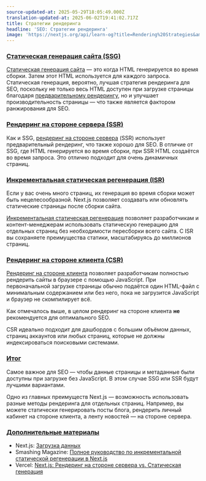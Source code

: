```yaml
---
source-updated-at: 2025-05-29T18:05:49.000Z
translation-updated-at: 2025-06-02T19:41:02.717Z
title: Стратегии рендеринга
headline: 'SEO: Стратегии рендеринга'
image: 'https://nextjs.org/api/learn-og?title=Rendering%20Strategies&amp;chapter=11'
---
```


### [Статическая генерация сайта (SSG)](#static-site-generation-ssg)

[Статическая генерация сайта](https://nextjs.org/docs/basic-features/pages#static-generation-recommended) — это когда HTML генерируется во время сборки. Затем этот HTML используется для каждого запроса. Статическая генерация, вероятно, лучшая стратегия рендеринга для SEO, поскольку не только весь HTML доступен при загрузке страницы благодаря [предварительному рендерингу](https://nextjs.org/docs/basic-features/pages#pre-rendering), но и улучшает производительность страницы — что также является фактором ранжирования для SEO.

### [Рендеринг на стороне сервера (SSR)](#server-side-rendering-ssr)

Как и SSG, [рендеринг на стороне сервера](https://nextjs.org/docs/basic-features/pages#server-side-rendering) (SSR) использует предварительный рендеринг, что также хорошо для SEO. В отличие от SSG, где HTML генерируется во время сборки, при SSR HTML создаётся во время запроса. Это отлично подходит для очень динамичных страниц.

### [Инкрементальная статическая регенерация (ISR)](#incremental-static-regeneration-isr)

Если у вас очень много страниц, их генерация во время сборки может быть нецелесообразной. Next.js позволяет создавать или обновлять статические страницы после сборки сайта.

[Инкрементальная статическая регенерация](https://nextjs.org/docs/basic-features/data-fetching#incremental-static-regeneration) позволяет разработчикам и контент-менеджерам использовать статическую генерацию для отдельных страниц без необходимости пересборки всего сайта. С ISR вы сохраняете преимущества статики, масштабируясь до миллионов страниц.

### [Рендеринг на стороне клиента (CSR)](#client-side-rendering-csr)

[Рендеринг на стороне клиента](https://nextjs.org/docs/basic-features/data-fetching#fetching-data-on-the-client-side) позволяет разработчикам полностью рендерить сайты в браузере с помощью JavaScript. При первоначальной загрузке страницы обычно подаётся один HTML-файл с минимальным содержанием или без него, пока не загрузится JavaScript и браузер не скомпилирует всё.

Как отмечалось выше, в целом рендеринг на стороне клиента **не** рекомендуется для оптимального SEO.

CSR идеально подходит для дашбордов с большим объёмом данных, страниц аккаунтов или любых страниц, которые не должны индексироваться поисковыми системами.

### [Итог](#summary)

Самое важное для SEO — чтобы данные страницы и метаданные были доступны при загрузке без JavaScript. В этом случае SSG или SSR будут лучшими вариантами.

Одно из главных преимуществ Next.js — возможность использовать разные методы рендеринга для отдельных страниц. Например, вы можете статически генерировать посты блога, рендерить личный кабинет на стороне клиента, а ленту новостей — на стороне сервера.

### [Дополнительные материалы](#further-reading)

*   Next.js: [Загрузка данных](https://nextjs.org/docs/basic-features/data-fetching)
*   Smashing Magazine: [Полное руководство по инкрементальной статической регенерации в Next.js](https://www.smashingmagazine.com/2021/04/incremental-static-regeneration-nextjs)
*   Vercel: [Next.js: Рендеринг на стороне сервера vs. Статическая генерация](https://vercel.com/blog/nextjs-server-side-rendering-vs-static-generation)